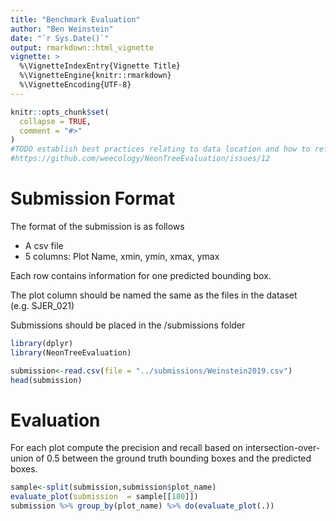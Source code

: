 ```yaml
---
title: "Benchmark Evaluation"
author: "Ben Weinstein"
date: "`r Sys.Date()`"
output: rmarkdown::html_vignette
vignette: >
  %\VignetteIndexEntry{Vignette Title}
  %\VignetteEngine{knitr::rmarkdown}
  %\VignetteEncoding{UTF-8}
---
```



```r
knitr::opts_chunk$set(
  collapse = TRUE,
  comment = "#>"
)
#TODO establish best practices relating to data location and how to reference in vignettes.
#https://github.com/weecology/NeonTreeEvaluation/issues/12
```


# Submission Format

The format of the submission is as follows

* A csv file
* 5 columns: Plot Name, xmin, ymin, xmax, ymax

Each row contains information for one predicted bounding box.

The plot column should be named the same as the files in the dataset (e.g. SJER_021)

Submissions should be placed in the /submissions folder

```r
library(dplyr)
library(NeonTreeEvaluation)

submission<-read.csv(file = "../submissions/Weinstein2019.csv")
head(submission)
```
# Evaluation

For each plot compute the precision and recall based on intersection-over-union of 0.5 between the ground truth bounding boxes and the predicted boxes.

```r
sample<-split(submission,submission$plot_name)
evaluate_plot(submission  = sample[[180]])
submission %>% group_by(plot_name) %>% do(evaluate_plot(.))
```


